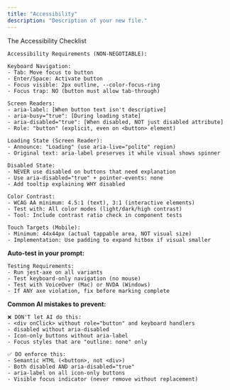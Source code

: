 ```yaml
---
title: "Accessibility"
description: "Description of your new file."
---
```


The Accessibility Checklist

```
Accessibility Requirements (NON-NEGOTIABLE):

Keyboard Navigation:
- Tab: Move focus to button
- Enter/Space: Activate button
- Focus visible: 2px outline, --color-focus-ring
- Focus trap: NO (button must allow tab-through)

Screen Readers:
- aria-label: [When button text isn't descriptive]
- aria-busy="true": [During loading state]
- aria-disabled="true": [When disabled, NOT just disabled attribute]
- Role: "button" (explicit, even on <button> element)

Loading State (Screen Reader):
- Announce: "Loading" (use aria-live="polite" region)
- Original text: aria-label preserves it while visual shows spinner

Disabled State:
- NEVER use disabled on buttons that need explanation
- Use aria-disabled="true" + pointer-events: none
- Add tooltip explaining WHY disabled

Color Contrast:
- WCAG AA minimum: 4.5:1 (text), 3:1 (interactive elements)
- Test with: All color modes (light/dark/high contrast)
- Tool: Include contrast ratio check in component tests

Touch Targets (Mobile):
- Minimum: 44x44px (actual tappable area, NOT visual size)
- Implementation: Use padding to expand hitbox if visual smaller
```

**Auto-test in your prompt:**

```
Testing Requirements:
- Run jest-axe on all variants
- Test keyboard-only navigation (no mouse)
- Test with VoiceOver (Mac) or NVDA (Windows)
- If ANY axe violation, fix before marking complete
```

**Common AI mistakes to prevent:**

```
❌ DON'T let AI do this:
- <div onClick> without role="button" and keyboard handlers
- disabled without aria-disabled
- Icon-only buttons without aria-label
- Focus styles that are "outline: none" only

✅ DO enforce this:
- Semantic HTML (<button>, not <div>)
- Both disabled AND aria-disabled="true"
- aria-label on all icon-only buttons
- Visible focus indicator (never remove without replacement)
```
